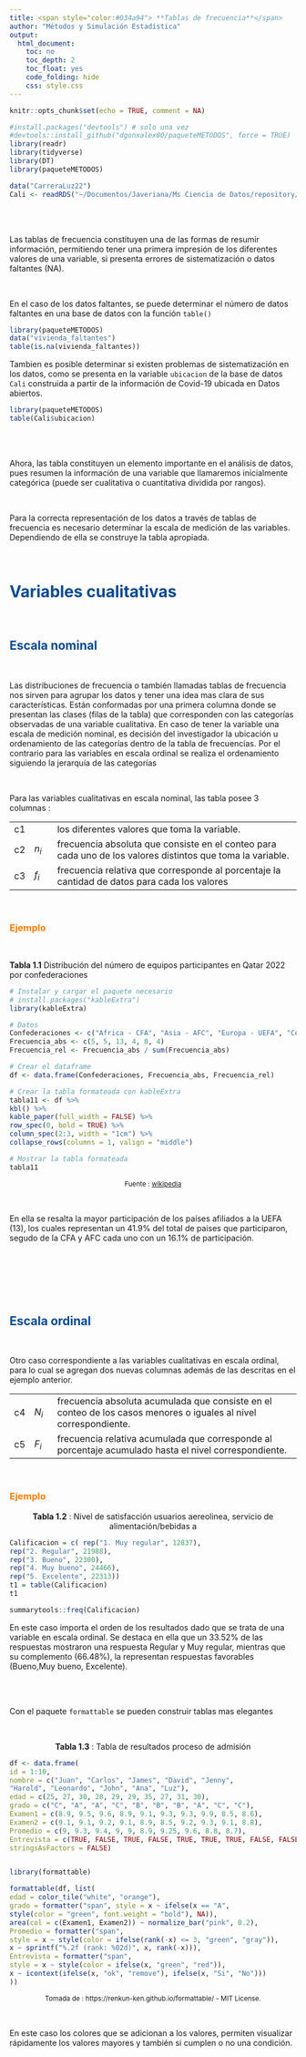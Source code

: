 ```yaml
---
title: <span style="color:#034a94"> **Tablas de frecuencia**</span>
author: "Métodos y Simulación Estadística"
output:
  html_document:
    toc: no
    toc_depth: 2
    toc_float: yes
    code_folding: hide
    css: style.css
---
```


```r
knitr::opts_chunk$set(echo = TRUE, comment = NA)

#install.packages("devtools") # solo una vez
#devtools::install_github("dgonxalex80/paqueteMETODOS", force = TRUE)
library(readr)
library(tidyverse)
library(DT)
library(paqueteMETODOS)

data("CarreraLuz22")
Cali <- readRDS("~/Documentos/Javeriana/Ms Ciencia de Datos/repository/metodosySIM1/data/Cali.RDS")
```

<br/><br/>

Las tablas de frecuencia constituyen una de las formas de resumir información, permitiendo tener una primera impresión de los diferentes valores de una variable,  si presenta errores de sistematización o datos faltantes (NA).

</br>

En el caso de los datos faltantes, se puede determinar el número de datos faltantes en una base de datos con la función `table()`

```r
library(paqueteMETODOS)
data("vivienda_faltantes")
table(is.na(vivienda_faltantes))
```

Tambien es posible determinar si existen problemas de sistematización en los datos, como se presenta en la variable `ubicacion` de la base de datos `Cali` construida a partir de la información de Covid-19 ubicada en Datos abiertos. 


```r
library(paqueteMETODOS)
table(Cali$ubicacion)
```


</br></br>

Ahora, las tabla constituyen un elemento importante en el análisis de datos, pues resumen la información de una variable que llamaremos inicialmente categórica (puede ser cualitativa o cuantitativa dividida por rangos).

<br/>

Para la correcta representación de los datos a través de tablas de frecuencia es necesario determinar la escala de medición de las variables. Dependiendo de ella se construye la tabla apropiada.

</br>

# <span style="color:#034a94">**Variables cualitativas**</span>

</br>

## <span style="color:#034a94">**Escala nominal**</span>

</br>

Las distribuciones de frecuencia o también llamadas tablas de frecuencia nos sirven para agrupar los datos y tener una idea mas clara de sus características. Están conformadas por una primera columna donde se presentan  las clases (filas de la tabla) que corresponden con las categorías observadas de una variable cualitativa. En caso de tener la variable una escala de medición nominal, es decisión del investigador la ubicación u ordenamiento de las categorías dentro de la tabla de frecuencias. Por el contrario para las variables en escala ordinal se realiza el ordenamiento siguiendo la jerarquía de las categorías 


</br>


Para las variables cualitativas en escala nominal, las tabla posee 3 columnas :

<div class="content-box-blue">

|      |           |                                                                                                           |
|:-----|:----------|:----------------------------------------------------------------------------------------------------------|
|c1    |           | los diferentes valores que toma la variable.                                                              |
|c2    | $n_{i}$   | frecuencia absoluta que consiste en el conteo para cada uno de los valores distintos que toma la variable.|
|c3    | $f_{i}$   | frecuencia relativa que corresponde al porcentaje la cantidad de datos para cada los valores              |

</div>

</br>

### <span style="color:#FF7F00">**Ejemplo**</span>

</br>

**Tabla 1.1** Distribución del número de equipos participantes en Qatar 2022 por confederaciones


```r
# Instalar y cargar el paquete necesario
# install.packages("kableExtra")
library(kableExtra)

# Datos
Confederaciones <- c("Africa - CFA", "Asia - AFC", "Europa - UEFA", "Centro, Norte América - CONCACAF", "Oceanía - OFC", "Suramérica - COMEBOL")
Frecuencia_abs <- c(5, 5, 13, 4, 0, 4)
Frecuencia_rel <- Frecuencia_abs / sum(Frecuencia_abs)

# Crear el dataframe
df <- data.frame(Confederaciones, Frecuencia_abs, Frecuencia_rel)

# Crear la tabla formateada con kableExtra
tabla11 <- df %>%
kbl() %>%
kable_paper(full_width = FALSE) %>%
row_spec(0, bold = TRUE) %>%
column_spec(2:3, width = "1cm") %>%
collapse_rows(columns = 1, valign = "middle")

# Mostrar la tabla formateada
tabla11

```
<center>
<sub>
Fuente : [wikipedia](https://es.wikipedia.org/wiki/Clasificaci%C3%B3n_para_la_Copa_Mundial_de_F%C3%BAtbol_de_2022)
</sub>
</center>

<br/>

En ella se resalta la mayor participación de los países afiliados a la UEFA (13), los cuales representan un 41.9% del total de paises que participaron, segudo de la CFA y AFC cada uno con un 16.1% de participación.



</br></br>


</br></br>

## <span style="color:#034a94">**Escala ordinal**</span>

</br>

Otro caso correspondiente a las variables cualitativas en escala ordinal, para lo cual  se agregan dos nuevas columnas además de las descritas en el ejemplo anterior.

<div class="content-box-blue">

|      |          |                                                                                                          |
|:-----|:---------|:-------------------------------------------------------------------------------------------------------|
|c4    | $N_{i}$  | frecuencia absoluta acumulada que consiste en el conteo de los casos menores o iguales al nivel correspondiente.|
|c5    | $F_{i}$  | frecuencia relativa acumulada que corresponde al porcentaje acumulado hasta el nivel correspondiente.|

</div>

</br>

### <span style="color:#FF7F00">**Ejemplo**</span>

<center>
**Tabla 1.2** : Nivel de satisfacción usuarios aereolinea, servicio de alimentación/bebidas a 
</center>

```r
Calificacion = c( rep("1. Muy regular", 12837), 
rep("2. Regular", 21988),
rep("3. Bueno", 22300),
rep("4. Muy bueno", 24466), 
rep("5. Excelente", 22313))
t1 = table(Calificacion)
t1

summarytools::freq(Calificacion)
```

En este caso importa el orden de los resultados dado que se trata de una variable en escala ordinal. Se destaca en ella que un 33.52% de las respuestas mostraron una respuesta Regular y Muy regular, mientras que su complemento (66.48%), la representan respuestas favorables (Bueno,Muy bueno, Excelente).



<br/><br/>

Con el paquete `formattable` se pueden construir tablas mas elegantes 

<br/>

<center>
**Tabla 1.3** : Tabla de resultados proceso de admisión 
</center>

```r

df <- data.frame(
id = 1:10,
nombre = c("Juan", "Carlos", "James", "David", "Jenny",
"Harold", "Leonardo", "John", "Ana", "Luz"),
edad = c(25, 27, 30, 28, 29, 29, 35, 27, 31, 30),
grado = c("C", "A", "A", "C", "B", "B", "B", "A", "C", "C"),
Examen1 = c(8.9, 9.5, 9.6, 8.9, 9.1, 9.3, 9.3, 9.9, 8.5, 8.6),
Examen2 = c(9.1, 9.1, 9.2, 9.1, 8.9, 8.5, 9.2, 9.3, 9.1, 8.8),
Promedio = c(9, 9.3, 9.4, 9, 9, 8.9, 9.25, 9.6, 8.8, 8.7),
Entrevista = c(TRUE, FALSE, TRUE, FALSE, TRUE, TRUE, TRUE, FALSE, FALSE, FALSE),
stringsAsFactors = FALSE)


library(formattable)

formattable(df, list(
edad = color_tile("white", "orange"),
grado = formatter("span", style = x ~ ifelse(x == "A",
style(color = "green", font.weight = "bold"), NA)),
area(col = c(Examen1, Examen2)) ~ normalize_bar("pink", 0.2),
Promedio = formatter("span",
style = x ~ style(color = ifelse(rank(-x) <= 3, "green", "gray")),
x ~ sprintf("%.2f (rank: %02d)", x, rank(-x))),
Entrevista = formatter("span",
style = x ~ style(color = ifelse(x, "green", "red")),
x ~ icontext(ifelse(x, "ok", "remove"), ifelse(x, "Si", "No")))
))

```


<center>
<sub>
Tomada de : https://renkun-ken.github.io/formattable/ - MIT License.
</sub>
</center>

<br/>

En este caso los colores que se adicionan a los valores, permiten visualizar rápidamente los valores mayores y también si cumplen o no una condición.



<br/><br/>



